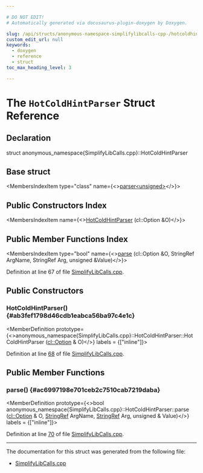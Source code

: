 ```yaml
---

# DO NOT EDIT!
# Automatically generated via docusaurus-plugin-doxygen by Doxygen.

slug: /api/structs/anonymous-namespace-simplifylibcalls-cpp-/hotcoldhintparser
custom_edit_url: null
keywords:
  - doxygen
  - reference
  - struct
toc_max_heading_level: 3

---
```





# The `HotColdHintParser` Struct Reference

<DoxygenPage pluginConfig={pluginConfig}>



## Declaration

<CodeBlock>struct anonymous_namespace{SimplifyLibCalls.cpp}::HotColdHintParser</CodeBlock>

## Base struct

<MembersIndex>

<MembersIndexItem
  type="class"
  name={<><a href="/docs/api/classes/llvm/cl/parser-49f30373483cc3dccaefba1649045e14">parser&lt;unsigned&gt;</a></>}>
</MembersIndexItem>

</MembersIndex>

## Public Constructors Index

<MembersIndex>

<MembersIndexItem
  name={<><a href="#ab3fef1798d46cdb1eabca56ba97c4e1c">HotColdHintParser</a> (cl::Option &amp;O)</>}>
</MembersIndexItem>

</MembersIndex>

## Public Member Functions Index

<MembersIndex>

<MembersIndexItem
  type="bool"
  name={<><a href="#ac6997198e701ceb2c7510cab7219daba">parse</a> (cl::Option &amp;O, StringRef ArgName, StringRef Arg, unsigned &amp;Value)</>}>
</MembersIndexItem>

</MembersIndex>


Definition at line 67 of file <a href="/docs/api/files/lib/lib/transforms/lib/transforms/utils/simplifylibcalls-cpp">SimplifyLibCalls.cpp</a>.

<SectionDefinition>

## Public Constructors

### HotColdHintParser() {#ab3fef1798d46cdb1eabca56ba97c4e1c}

<MemberDefinition
  prototype={<>anonymous&#95;namespace&#123;SimplifyLibCalls.cpp&#125;::HotColdHintParser::HotColdHintParser (<a href="/docs/api/classes/llvm/cl/option">cl::Option</a> &amp; O)</>}
  labels = {["inline"]}>

Definition at line <a href="/docs/api/files/lib/lib/transforms/lib/transforms/utils/simplifylibcalls-cpp/#l00068">68</a> of file <a href="/docs/api/files/lib/lib/transforms/lib/transforms/utils/simplifylibcalls-cpp">SimplifyLibCalls.cpp</a>.
</MemberDefinition>

</SectionDefinition>

<SectionDefinition>

## Public Member Functions

### parse() {#ac6997198e701ceb2c7510cab7219daba}

<MemberDefinition
  prototype={<>bool anonymous&#95;namespace&#123;SimplifyLibCalls.cpp&#125;::HotColdHintParser::parse (<a href="/docs/api/classes/llvm/cl/option">cl::Option</a> &amp; O, <a href="/docs/api/classes/llvm/stringref">StringRef</a> ArgName, <a href="/docs/api/classes/llvm/stringref">StringRef</a> Arg, unsigned &amp; Value)</>}
  labels = {["inline"]}>

Definition at line <a href="/docs/api/files/lib/lib/transforms/lib/transforms/utils/simplifylibcalls-cpp/#l00070">70</a> of file <a href="/docs/api/files/lib/lib/transforms/lib/transforms/utils/simplifylibcalls-cpp">SimplifyLibCalls.cpp</a>.
</MemberDefinition>

</SectionDefinition>

<hr/>

The documentation for this struct was generated from the following file:

<ul>
<li><a href="/docs/api/files/lib/lib/transforms/lib/transforms/utils/simplifylibcalls-cpp">SimplifyLibCalls.cpp</a></li>
</ul>

</DoxygenPage>
